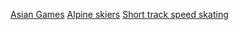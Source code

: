 [[Category:短道速滑運動員|Asian Games]]
[[Category:亞洲冬季運動會短道競速滑冰比賽|Alpine skiers]]
[[Category:亞洲運動會各項目運動員|Short track speed skating]]